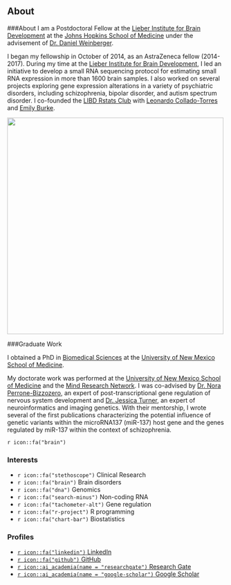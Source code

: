 ###

## About {.tabset .tabset-fade}

###About
I am a Postdoctoral Fellow at the [Lieber Institute for Brain Development](https://www.libd.org/) at the [Johns Hopkins School of Medicine](https://www.hopkinsmedicine.org/) under the advisement of [Dr. Daniel Weinberger](https://en.wikipedia.org/wiki/Daniel_R._Weinberger). 


I began my fellowship in October of 2014, as an AstraZeneca fellow (2014-2017). During my time at the [Lieber Institute for Brain Development](https://www.libd.org), I led an initiative to develop a small RNA sequencing protocol for estimating small RNA expression in more than 1600 brain samples. I also worked on several projects exploring gene expression alterations in a variety of psychiatric disorders, including schizophrenia, bipolar disorder, and autism spectrum disorder. I co-founded the [LIBD Rstats Club](http://research.libd.org/rstatsclub/) with [Leonardo Collado-Torres](http://lcolladotor.github.io) and [Emily Burke](https://www.libd.org/team/emily-e-burke/). 

![](http://ghchart.rshah.org/DA2536/carriewright11.svg){width=500px}



<script type='text/javascript' id='clustrmaps' src='//cdn.clustrmaps.com/map_v2.js?cl=0e1633&w=300&t=n&d=mMJdncczrKczeO0j6-ofVvIOdAmrUwpy0FcAIJeCdV0&co=0b4975&ct=cdd4d9&cmo=3acc3a&cmn=ff5353'></script>

###Graduate Work

I obtained a PhD in [Biomedical Sciences](https://hsc.unm.edu/research/brep/graduate/bsgp/index.html) at the [University of New Mexico School of Medicine](https://som.unm.edu/).  

My doctorate work was performed at the [University of New Mexico School of Medicine](https://som.unm.edu/) and the [Mind Research Network](https://www.mrn.org/). I was co-advised by [Dr. Nora Perrone-Bizzozero](https://hsc.unm.edu/nmarc/directory/researcher-profiles/nora-perrone-bizzozero.html), an expert of post-transcriptional gene regulation of nervous system development and [Dr. Jessica Turner](http://psychology.gsu.edu/profile/jessica-turner/), an expert of neuroinformatics and imaging genetics. With their mentorship, I wrote several of the first publications characterizing the potential influence of genetic variants within the microRNA137 (miR-137) host gene and the genes regulated by miR-137 within the context of schizophrenia.



 `r icon::fa("brain")`




### Interests

* `r icon::fa("stethoscope")` Clinical Research
* `r icon::fa("brain")` Brain disorders
* `r icon::fa("dna")` Genomics 
* `r icon::fa("search-minus")` Non-coding RNA 
* `r icon::fa("tachometer-alt")` Gene regulation 
* `r icon::fa("r-project")` R programming 
* `r icon::fa("chart-bar")` Biostatistics 







### Profiles 

* [`r icon::fa("linkedin")` LinkedIn](https://www.linkedin.com/in/carrie-wright-36458344/)
* [`r icon::fa("github")` GitHub](http://github.com/carriewright11)
* [`r icon::ai_academia(name = "researchgate")` Research Gate](https://www.researchgate.net/profile/Carrie_Wright6)
* [`r icon::ai_academia(name = "google-scholar")` Google Scholar](https://scholar.google.com/citations?user=LVotQ9oAAAAJ&hl=en)



